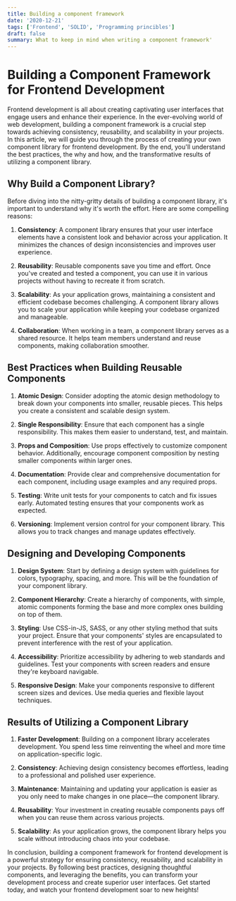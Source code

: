 ```yaml
---
title: Building a component framework
date: '2020-12-21'
tags: ['Frontend', 'SOLID', 'Programming princibles']
draft: false
summary: What to keep in mind when writing a component framework'
---
```

# Building a Component Framework for Frontend Development

Frontend development is all about creating captivating user interfaces that engage users and enhance their experience. In the ever-evolving world of web development, building a component framework is a crucial step towards achieving consistency, reusability, and scalability in your projects. In this article, we will guide you through the process of creating your own component library for frontend development. By the end, you'll understand the best practices, the why and how, and the transformative results of utilizing a component library.

## Why Build a Component Library?

Before diving into the nitty-gritty details of building a component library, it's important to understand why it's worth the effort. Here are some compelling reasons:

1. **Consistency**: A component library ensures that your user interface elements have a consistent look and behavior across your application. It minimizes the chances of design inconsistencies and improves user experience.

2. **Reusability**: Reusable components save you time and effort. Once you've created and tested a component, you can use it in various projects without having to recreate it from scratch.

3. **Scalability**: As your application grows, maintaining a consistent and efficient codebase becomes challenging. A component library allows you to scale your application while keeping your codebase organized and manageable.

4. **Collaboration**: When working in a team, a component library serves as a shared resource. It helps team members understand and reuse components, making collaboration smoother.

## Best Practices when Building Reusable Components

1. **Atomic Design**: Consider adopting the atomic design methodology to break down your components into smaller, reusable pieces. This helps you create a consistent and scalable design system.

2. **Single Responsibility**: Ensure that each component has a single responsibility. This makes them easier to understand, test, and maintain.

3. **Props and Composition**: Use props effectively to customize component behavior. Additionally, encourage component composition by nesting smaller components within larger ones.

4. **Documentation**: Provide clear and comprehensive documentation for each component, including usage examples and any required props.

5. **Testing**: Write unit tests for your components to catch and fix issues early. Automated testing ensures that your components work as expected.

6. **Versioning**: Implement version control for your component library. This allows you to track changes and manage updates effectively.

## Designing and Developing Components

1. **Design System**: Start by defining a design system with guidelines for colors, typography, spacing, and more. This will be the foundation of your component library.

2. **Component Hierarchy**: Create a hierarchy of components, with simple, atomic components forming the base and more complex ones building on top of them.

3. **Styling**: Use CSS-in-JS, SASS, or any other styling method that suits your project. Ensure that your components' styles are encapsulated to prevent interference with the rest of your application.

4. **Accessibility**: Prioritize accessibility by adhering to web standards and guidelines. Test your components with screen readers and ensure they're keyboard navigable.

5. **Responsive Design**: Make your components responsive to different screen sizes and devices. Use media queries and flexible layout techniques.

## Results of Utilizing a Component Library

1. **Faster Development**: Building on a component library accelerates development. You spend less time reinventing the wheel and more time on application-specific logic.

2. **Consistency**: Achieving design consistency becomes effortless, leading to a professional and polished user experience.

3. **Maintenance**: Maintaining and updating your application is easier as you only need to make changes in one place—the component library.

4. **Reusability**: Your investment in creating reusable components pays off when you can reuse them across various projects.

5. **Scalability**: As your application grows, the component library helps you scale without introducing chaos into your codebase.

In conclusion, building a component framework for frontend development is a powerful strategy for ensuring consistency, reusability, and scalability in your projects. By following best practices, designing thoughtful components, and leveraging the benefits, you can transform your development process and create superior user interfaces. Get started today, and watch your frontend development soar to new heights!